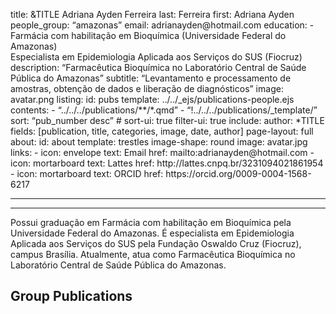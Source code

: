 title: &TITLE Adriana Ayden Ferreira
last: Ferreira
first: Adriana Ayden
people_group: "amazonas"
email: adrianayden@hotmail.com
education:
  - Farmácia com habilitação em Bioquímica (Universidade Federal do Amazonas) <br> Especialista em Epidemiologia Aplicada aos Serviços do SUS (Fiocruz)
description: "Farmacêutica Bioquímica no Laboratório Central de Saúde Pública do Amazonas"
subtitle: "Levantamento e processamento de amostras, obtenção de dados e liberação de diagnósticos"
image: avatar.png
listing:
  id: pubs
  template: ../../_ejs/publications-people.ejs
  contents:
    - "../../../publications/**/*.qmd"
    - "!../../../publications/_template/"
  sort: "pub_number desc"
  # sort-ui: true
  filter-ui: true
  include:
    author: *TITLE
  fields: [publication, title, categories, image, date, author]
page-layout: full
about:
  id: about
  template: trestles
  image-shape: round
  image: avatar.jpg
  links:
    - icon: envelope
      text: Email
      href: mailto:adrianayden@hotmail.com
    - icon: mortarboard
      text: Lattes
      href: http://lattes.cnpq.br/3231094021861954
    - icon: mortarboard
      text: ORCID
      href: https://orcid.org/0009-0004-1568-6217

---

<hr>

:::{#about}

Possui graduação em Farmácia com habilitação em Bioquímica pela Universidade Federal do Amazonas. É especialista em Epidemiologia Aplicada aos Serviços do SUS pela Fundação Oswaldo Cruz (Fiocruz), campus Brasília. Atualmente, atua como Farmacêutica Bioquímica no Laboratório Central de Saúde Pública do Amazonas.

:::
## Group Publications

:::{#pubs}
:::
